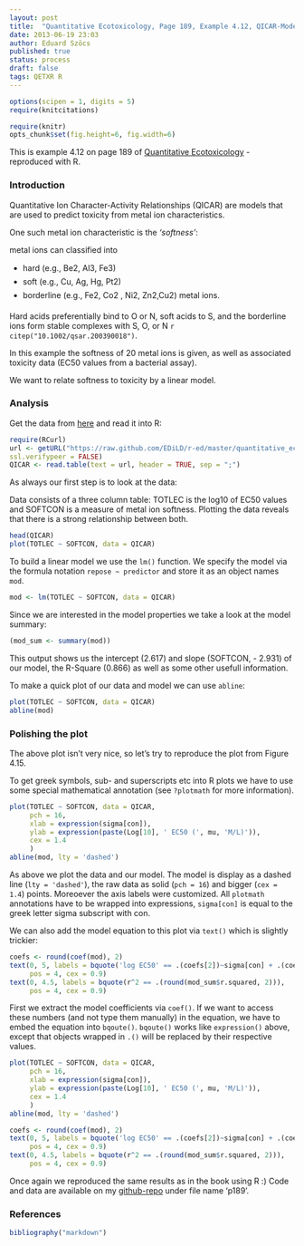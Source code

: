 ```yaml
---
layout: post
title:  "Quantitative Ecotoxicology, Page 189, Example 4.12, QICAR-Model"
date: 2013-06-19 23:03
author: Eduard Szöcs
published: true
status: process
draft: false
tags: QETXR R
---
```

```r
options(scipen = 1, digits = 5)
require(knitcitations)
```
```r
require(knitr)
opts_chunk$set(fig.height=6, fig.width=6)
```

This is example 4.12 on page 189 of [Quantitative Ecotoxicology](http://www.crcpress.com/product/isbn/9781439835647) - reproduced with R. 

### Introduction
Quantitative Ion Character-Activity Relationships (QICAR) are models that are used to predict toxicity from metal ion characteristics. 

One such metal ion characteristic is the *'softness'*:

metal ions can classified into 

* hard (e.g., Be2, Al3, Fe3)
* soft (e.g., Cu, Ag, Hg, Pt2)
* borderline (e.g., Fe2, Co2 , Ni2, Zn2,Cu2) metal ions.

Hard acids preferentially bind to O or N, soft acids to S, and the borderline ions form stable complexes with S, O, or N `r citep("10.1002/qsar.200390018")`. 

In this example the softness of 20 metal ions is given, as well as associated toxicity data (EC50 values from a bacterial assay). 

We want to relate softness to toxicity by a linear model.


### Analysis

Get the data from [here](https://raw.github.com/EDiLD/r-ed/master/quantitative_ecotoxicology/data/p189.csv) and read it into R:

```r
require(RCurl)
url <- getURL("https://raw.github.com/EDiLD/r-ed/master/quantitative_ecotoxicology/data/p189.csv",
ssl.verifypeer = FALSE)
QICAR <- read.table(text = url, header = TRUE, sep = ";")
```

As always our first step is to look at the data:
 
Data consists of a three column table: TOTLEC is the log10 of EC50 values and SOFTCON is a measure of metal ion softness.
Plotting the data reveals that there is a strong relationship between both.

```r
head(QICAR)
plot(TOTLEC ~ SOFTCON, data = QICAR)
```

To build a linear model we use the `lm()` function.
We specify the model via the formula notation `repose ~ predictor` and store it as an object names `mod`.
```r
mod <- lm(TOTLEC ~ SOFTCON, data = QICAR)
```

Since we are interested in the model properties we take a look at the model summary:
```r
(mod_sum <- summary(mod))
```
This output shows us the intercept (2.617) and slope (SOFTCON, - 2.931) of our model, the R-Square (0.866) as well as some other usefull information.

To make a quick plot of our data and model we can use `abline`:
```r
plot(TOTLEC ~ SOFTCON, data = QICAR)
abline(mod)
```


### Polishing the plot

The above plot isn't very nice, so let's try to reproduce the plot from Figure 4.15.

To get greek symbols, sub- and superscripts etc into R plots we have to use some special mathematical annotation (see `?plotmath` for more information).


```r
plot(TOTLEC ~ SOFTCON, data = QICAR, 
     pch = 16, 
     xlab = expression(sigma[con]),
     ylab = expression(paste(Log[10], ' EC50 (', mu, 'M/L)')),
     cex = 1.4
     )
abline(mod, lty = 'dashed')
```
As above we plot the data and our model. The model is display as a dashed line (`lty = 'dashed'`), the raw data as solid (`pch = 16`) and bigger (`cex = 1.4`) points. 
Moreoever the axis labels were customized. All `plotmath` annotations have to be wrapped into expressions, `sigma[con]` is equal to the greek letter sigma subscript with con.

We can also add the model equation to this plot via `text()` which is slightly trickier:

```r
coefs <- round(coef(mod), 2)
text(0, 5, labels = bquote('log EC50' == .(coefs[2])~sigma[con] + .(coefs[1])), 
     pos = 4, cex = 0.9)
text(0, 4.5, labels = bquote(r^2 == .(round(mod_sum$r.squared, 2))), 
     pos = 4, cex = 0.9)
```
First we extract the model coefficients via `coef()`. 
If we want to access these numbers (and not type them manually) in the equation, we have to embed the equation into `bqoute()`. `bqoute()` works like `expression()` above, except that  objects wrapped in `.()` will be replaced by their respective values.


```r
plot(TOTLEC ~ SOFTCON, data = QICAR, 
     pch = 16, 
     xlab = expression(sigma[con]),
     ylab = expression(paste(Log[10], ' EC50 (', mu, 'M/L)')),
     cex = 1.4
     )
abline(mod, lty = 'dashed')

coefs <- round(coef(mod), 2)
text(0, 5, labels = bquote('log EC50' == .(coefs[2])~sigma[con] + .(coefs[1])), 
     pos = 4, cex = 0.9)
text(0, 4.5, labels = bquote(r^2 == .(round(mod_sum$r.squared, 2))), 
     pos = 4, cex = 0.9)
```

Once again we reproduced the same results as in the book using R :)
Code and data are available on my [github-repo](https://github.com/EDiLD/r-ed/tree/master/quantitative_ecotoxicology) under file name 'p189'.

### References

```r
bibliography("markdown")
```
